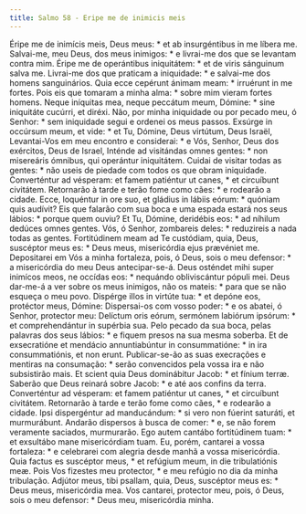```yaml
---
title: Salmo 58 - Eripe me de inimicis meis
---
```


<div class="grid grid-cols-2 gap-5">
  <span class="text-justify">
    Éripe me de inimícis meis, Deus meus: * et ab insurgéntibus in me líbera me.
  </span>
  <span class="text-justify">
    Salvai-me, meu Deus, dos meus inimigos: * e livrai-me dos que se levantam
    contra mim.
  </span>
  <span class="text-justify">
    Éripe me de operántibus iniquitátem: * et de viris sánguinum salva me.
  </span>
  <span class="text-justify">
    Livrai-me dos que praticam a iniquidade: * e salvai-me dos homens
    sanguinários.
  </span>
  <span class="text-justify">
    Quia ecce cepérunt ánimam meam: * irruérunt in me fortes.
  </span>
  <span class="text-justify">
    Pois eis que tomaram a minha alma: * sobre mim vieram fortes homens.
  </span>
  <span class="text-justify">
    Neque iníquitas mea, neque peccátum meum, Dómine: * sine iniquitáte cucúrri,
    et diréxi.
  </span>
  <span class="text-justify">
    Não, por minha iniquidade ou por pecado meu, ó Senhor: * sem iniquidade
    segui e ordenei os meus passos.
  </span>
  <span class="text-justify">
    Exsúrge in occúrsum meum, et vide: * et Tu, Dómine, Deus virtútum, Deus
    Israël,
  </span>
  <span class="text-justify">
    Levantai-Vos em meu encontro e considerai: * e Vós, Senhor, Deus dos
    exércitos, Deus de Israel,
  </span>
  <span class="text-justify">
    Inténde ad visitándas omnes gentes: * non misereáris ómnibus, qui operántur
    iniquitátem.
  </span>
  <span class="text-justify">
    Cuidai de visitar todas as gentes: * não useis de piedade com todos os que
    obram iniquidade.
  </span>
  <span class="text-justify">
    Converténtur ad vésperam: et famem patiéntur ut canes, * et circuíbunt
    civitátem.
  </span>
  <span class="text-justify">
    Retornarão à tarde e terão fome como cães: * e rodearão a cidade.
  </span>
  <span class="text-justify">
    Ecce, loquéntur in ore suo, et gládius in lábiis eórum: * quóniam quis
    audívit?
  </span>
  <span class="text-justify">
    Eis que falarão com sua boca e uma espada estará nos seus lábios: * porque
    quem ouviu?
  </span>
  <span class="text-justify">
    Et Tu, Dómine, deridébis eos: * ad níhilum dedúces omnes gentes.
  </span>
  <span class="text-justify">
    Vós, ó Senhor, zombareis deles: * reduzireis a nada todas as gentes.
  </span>
  <span class="text-justify">
    Fortitúdinem meam ad Te custódiam, quia, Deus, suscéptor meus es: * Deus
    meus, misericórdia ejus prævéniet me.
  </span>
  <span class="text-justify">
    Depositarei em Vós a minha fortaleza, pois, ó Deus, sois o meu defensor: * a
    misericórdia do meu Deus antecipar-se-á.
  </span>
  <span class="text-justify">
    Deus osténdet mihi super inimícos meos, ne occídas eos: * nequándo
    obliviscántur pópuli mei.
  </span>
  <span class="text-justify">
    Deus dar-me-á a ver sobre os meus inimigos, não os mateis: * para que se não
    esqueça o meu povo.
  </span>
  <span class="text-justify">
    Dispérge illos in virtúte tua: * et depóne eos, protéctor meus, Dómine:
  </span>
  <span class="text-justify">
    Dispersai-os com vosso poder: * e os abatei, ó Senhor, protector meu:
  </span>
  <span class="text-justify">
    Delíctum oris eórum, sermónem labiórum ipsórum: * et comprehendántur in
    supérbia sua.
  </span>
  <span class="text-justify">
    Pelo pecado da sua boca, pelas palavras dos seus lábios: * e fiquem presos
    na sua mesma soberba.
  </span>
  <span class="text-justify">
    Et de exsecratióne et mendácio annuntiabúntur in consummatióne: * in ira
    consummatiónis, et non erunt.
  </span>
  <span class="text-justify">
    Publicar-se-ão as suas execrações e mentiras na consumação: * serão
    convencidos pela vossa ira e não subsistirão mais.
  </span>
  <span class="text-justify">
    Et scient quia Deus dominábitur Jacob: * et fínium terræ.
  </span>
  <span class="text-justify">
    Saberão que Deus reinará sobre Jacob: * e até aos confins da terra.
  </span>
  <span class="text-justify">
    Converténtur ad vésperam: et famem patiéntur ut canes, * et circuíbunt
    civitátem.
  </span>
  <span class="text-justify">
    Retornarão à tarde e terão fome como cães, * e rodearão a cidade.
  </span>
  <span class="text-justify">
    Ipsi dispergéntur ad manducándum: * si vero non fúerint saturáti, et
    murmurábunt.
  </span>
  <span class="text-justify">
    Andarão dispersos à busca de comer: * e, se não forem veramente saciados,
    murmurarão.
  </span>
  <span class="text-justify">
    Ego autem cantábo fortitúdinem tuam: * et exsultábo mane misericórdiam tuam.
  </span>
  <span class="text-justify">
    Eu, porém, cantarei a vossa fortaleza: * e celebrarei com alegria desde
    manhã a vossa misericórdia.
  </span>
  <span class="text-justify">
    Quia factus es suscéptor meus, * et refúgium meum, in die tribulatiónis meæ.
  </span>
  <span class="text-justify">
    Pois Vos fizestes meu protector, * e meu refúgio no dia da minha tribulação.
  </span>
  <span class="text-justify">
    Adjútor meus, tibi psallam, quia, Deus, suscéptor meus es: * Deus meus,
    misericórdia mea.
  </span>
  <span class="text-justify">
    Vos cantarei, protector meu, pois, ó Deus, sois o meu defensor: * Deus meu,
    misericórdia minha.
  </span>
</div>
